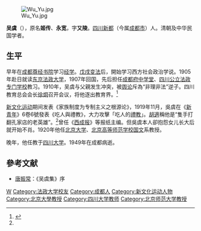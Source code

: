 [[File:Wu_Yu.jpg|thumb]]

'''吴虞'''（{{bd|1872年||1949年|}}），原名'''姬传'''、'''永宽'''，字'''又陵'''。[[四川|四川]][[新都|新都]]（今属[[成都市|成都市]]）人。清朝及中华民国学者。

==生平==
早年在[[成都|成都]][[尊经书院|尊经书院]]学习[[经学|经学]]。[[戊戌变法|戊戌变法]]后，開始学习西方社会政治学说。1905年赴日就读[[东京|东京]][[法政大学|法政大学]]，1907年回国，先后担任[[成都府中学堂|成都府中学堂]]、[[四川公立法政专门学校|四川公立法政专门学校]]教习。1910年，吴虞与父親发生冲突，被[[舆论|舆论]]斥為“非理非法”逆子。四川教育总会会长[[徐炯|徐炯]]召开会议，将他逐出教育界。<ref name=wfs>{{cite book |author1=王汎森 |title=中国近代思想学术的谱系 |date=2018-02 |publisher=上海三联书店 |location=中国上海 |isbn=9787542661081|page=279-294}}</ref>

[[新文化运动|新文化运动]]期间发表《家族制度为专制主义之根源论》，1919年11月，吳虞在《[[新青年|新青年]]》6卷6號發表《吃人與禮教》，大力攻擊「吃人的[[禮教|禮教]]」。[[胡適|胡適]]稱他是“隻手打翻孔家店的老英雄”。<ref name=wfs/>曾任《[[西成报|西成报]]》等报纸主编。但吳虞本人卻抱怨女儿长大后就开始不肖。1920年他任[[北京大学|北京大学]]、[[北京高等师范学校|北京高等师范学校]][[国文|国文]]系教授。

晚年，他任教于[[四川大学|四川大学]]。1949年在成都病逝。

== 參考文献 ==
{{reflist}}
{{Wikisource author}}
* [[唐振常|唐振常]]：《吴虞集》序

{{DEFAULTSORT:Wu吴}}
[[Category:中華民國教育家|W]]
[[Category:法政大学校友|Category:法政大学校友]]
[[Category:成都人|Category:成都人]]
[[Category:新文化运动人物|Category:新文化运动人物]]
[[Category:北京大學教授|Category:北京大學教授]]
[[Category:四川大学教师|Category:四川大学教师]]
[[Category:北京师范大学教授|Category:北京师范大学教授]]